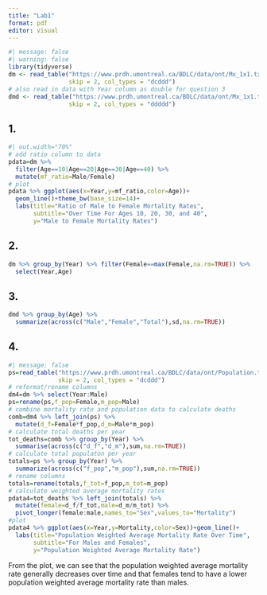 ```yaml
---
title: "Lab1"
format: pdf
editor: visual
---
```


```r
#| message: false
#| warning: false
library(tidyverse)
dm <- read_table("https://www.prdh.umontreal.ca/BDLC/data/ont/Mx_1x1.txt",
                 skip = 2, col_types = "dcddd")
# also read in data with Year column as double for question 3
dmd <- read_table("https://www.prdh.umontreal.ca/BDLC/data/ont/Mx_1x1.txt",
                 skip = 2, col_types = "ddddd")
```

## 1.

```r
#| out.width="70%"
# add ratio column to data
pdata=dm %>% 
  filter(Age==10|Age==20|Age==30|Age==40) %>% 
  mutate(mf_ratio=Male/Female)
# plot
pdata %>% ggplot(aes(x=Year,y=mf_ratio,color=Age))+
  geom_line()+theme_bw(base_size=14)+
  labs(title="Ratio of Male to Female Mortality Rates",
       subtitle="Over Time For Ages 10, 20, 30, and 40",
       y="Male to Female Mortality Rates")

```

## 2.

```r
dm %>% group_by(Year) %>% filter(Female==max(Female,na.rm=TRUE)) %>% 
  select(Year,Age)
```

## 3.

```r
dmd %>% group_by(Age) %>% 
  summarize(across(c("Male","Female","Total"),sd,na.rm=TRUE)) 
```

## 4.

```r
#| message: false
ps=read_table("https://www.prdh.umontreal.ca/BDLC/data/ont/Population.txt",
              skip = 2, col_types = "dcddd")
# reformat/rename columns 
dm4=dm %>% select(Year:Male)
ps=rename(ps,f_pop=Female,m_pop=Male)
# combine mortality rate and population data to calculate deaths
comb=dm4 %>% left_join(ps) %>% 
  mutate(d_f=Female*f_pop,d_m=Male*m_pop)
# calculate total deaths per year
tot_deaths=comb %>% group_by(Year) %>% 
  summarise(across(c("d_f","d_m"),sum,na.rm=TRUE))
# calculate total populaton per year
totals=ps %>% group_by(Year) %>% 
  summarize(across(c("f_pop","m_pop"),sum,na.rm=TRUE))
# rename columns
totals=rename(totals,f_tot=f_pop,m_tot=m_pop)
# calculate weighted average mortality rates
pdata4=tot_deaths %>% left_join(totals) %>% 
  mutate(female=d_f/f_tot,male=d_m/m_tot) %>% 
  pivot_longer(female:male,names_to="Sex",values_to="Mortality")
#plot
pdata4 %>% ggplot(aes(x=Year,y=Mortality,color=Sex))+geom_line()+
  labs(title="Population Weighted Average Mortality Rate Over Time",
       subtitle="For Males and Females",
       y="Population Weighted Average Mortality Rate")

```

From the plot, we can see that the population weighted average mortality rate generally decreases over time and that females tend to have a lower population weighted average mortality rate than males.

